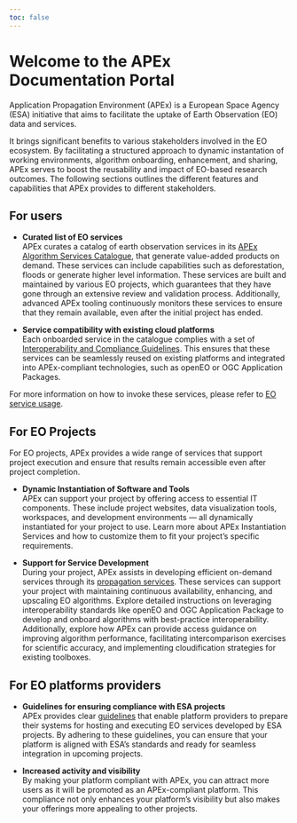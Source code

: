 ```yaml
---
toc: false
---
```


# Welcome to the APEx Documentation Portal

Application Propagation Environment (APEx) is a European Space Agency (ESA) initiative that aims to facilitate the
uptake of Earth Observation (EO) data and services.

It brings significant benefits to various stakeholders involved in the EO ecosystem. By facilitating a structured
approach to dynamic instantation of working environments, algorithm onboarding, enhancement, and sharing, APEx serves to
boost the reusability and impact of EO-based research outcomes. The following sections outlines the different features
and capabilities that APEx provides to different stakeholders.

## For users

* **Curated list of EO services**\
  APEx curates a catalog of earth observation services in
  its [APEx Algorithm Services Catalogue](propagation/onboarding.md#apex-algorithm-catalogue), that generate value-added
  products on demand. These services can include capabilities such as deforestation, floods or generate higher level
  information. These services are built and maintained by various EO projects, which guarantees that they have gone
  through an extensive review and validation process. Additionally, advanced APEx tooling continuously monitors these
  services to ensure that they remain available, even after the initial project has ended.

* **Service compatibility with existing cloud platforms**\
  Each onboarded service in the catalogue complies with a set
  of [Interoperability and Compliance Guidelines](interoperability/algohosting.md). This ensures that these services can
  be seamlessly reused on existing platforms and integrated into APEx-compliant technologies, such as openEO or OGC
  Application Packages.

For more information on how to invoke these services, please refer to [EO service usage](./eo_service_usage.qmd).

## For EO Projects

For EO projects, APEx provides a wide range of services that support project execution and ensure that results remain
accessible even after project completion.

* **Dynamic Instantiation of Software and Tools**\
  APEx can support your project by offering access to essential IT components. These include project websites, data
  visualization tools, workspaces, and development environments — all dynamically instantiated for your project to use.
  Learn more about APEx Instantiation Services and how to customize them to fit your project’s specific requirements.

* **Support for Service Development**\
  During your project, APEx assists in developing efficient on-demand services through
  its [propagation services](./propagation/index.qmd). These services can support your project with maintaining
  continuous availability, enhancing, and upscaling EO algorithms. Explore detailed instructions on leveraging
  interoperability standards like openEO and OGC Application Package to develop and onboard algorithms with
  best-practice interoperability. Additionally, explore how APEx can provide access guidance on improving algorithm
  performance, facilitating intercomparison exercises for scientific accuracy, and implementing cloudification
  strategies for existing toolboxes.

## For EO platforms providers

* **Guidelines for ensuring compliance with ESA projects**\
  APEx provides clear [guidelines](interoperability/algohostingenv.md) that enable platform providers to prepare their
  systems for hosting and executing EO services developed by ESA projects. By adhering to these guidelines, you can
  ensure that your platform is aligned with ESA's standards and ready for seamless integration in upcoming projects.

* **Increased activity and visibility**\
  By making your platform compliant with APEx, you can attract more users as it will be promoted as an APEx-compliant
  platform. This compliance not only enhances your platform's visibility but also makes your offerings more appealing to
  other projects.

